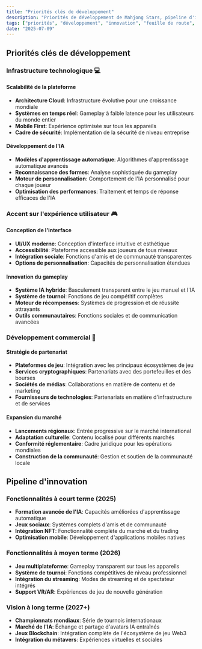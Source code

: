 ```yaml
---
title: "Priorités clés de développement"
description: "Priorités de développement de Mahjong Stars, pipeline d'innovation et stratégie de développement commercial pour la croissance de la plateforme."
tags: ["priorités", "développement", "innovation", "feuille de route", "stratégie"]
date: "2025-07-09"
---
```


## Priorités clés de développement

### Infrastructure technologique 💻

#### Scalabilité de la plateforme
- **Architecture Cloud**: Infrastructure évolutive pour une croissance mondiale
- **Systèmes en temps réel**: Gameplay à faible latence pour les utilisateurs du monde entier
- **Mobile First**: Expérience optimisée sur tous les appareils
- **Cadre de sécurité**: Implémentation de la sécurité de niveau entreprise

#### Développement de l'IA
- **Modèles d'apprentissage automatique**: Algorithmes d'apprentissage automatique avancés
- **Reconnaissance des formes**: Analyse sophistiquée du gameplay
- **Moteur de personnalisation**: Comportement de l'IA personnalisé pour chaque joueur
- **Optimisation des performances**: Traitement et temps de réponse efficaces de l'IA

### Accent sur l'expérience utilisateur 🎮

#### Conception de l'interface
- **UI/UX moderne**: Conception d'interface intuitive et esthétique
- **Accessibilité**: Plateforme accessible aux joueurs de tous niveaux
- **Intégration sociale**: Fonctions d'amis et de communauté transparentes
- **Options de personnalisation**: Capacités de personnalisation étendues

#### Innovation du gameplay
- **Système IA hybride**: Basculement transparent entre le jeu manuel et l'IA
- **Système de tournoi**: Fonctions de jeu compétitif complètes
- **Moteur de récompenses**: Systèmes de progression et de réussite attrayants
- **Outils communautaires**: Fonctions sociales et de communication avancées

### Développement commercial 🤝

#### Stratégie de partenariat
- **Plateformes de jeu**: Intégration avec les principaux écosystèmes de jeu
- **Services cryptographiques**: Partenariats avec des portefeuilles et des bourses
- **Sociétés de médias**: Collaborations en matière de contenu et de marketing
- **Fournisseurs de technologies**: Partenariats en matière d'infrastructure et de services

#### Expansion du marché
- **Lancements régionaux**: Entrée progressive sur le marché international
- **Adaptation culturelle**: Contenu localisé pour différents marchés
- **Conformité réglementaire**: Cadre juridique pour les opérations mondiales
- **Construction de la communauté**: Gestion et soutien de la communauté locale

## Pipeline d'innovation

### Fonctionnalités à court terme (2025)
- **Formation avancée de l'IA**: Capacités améliorées d'apprentissage automatique
- **Jeux sociaux**: Systèmes complets d'amis et de communauté
- **Intégration NFT**: Fonctionnalité complète du marché et du trading
- **Optimisation mobile**: Développement d'applications mobiles natives

### Fonctionnalités à moyen terme (2026)
- **Jeu multiplateforme**: Gameplay transparent sur tous les appareils
- **Système de tournoi**: Fonctions compétitives de niveau professionnel
- **Intégration du streaming**: Modes de streaming et de spectateur intégrés
- **Support VR/AR**: Expériences de jeu de nouvelle génération

### Vision à long terme (2027+)
- **Championnats mondiaux**: Série de tournois internationaux
- **Marché de l'IA**: Échange et partage d'avatars IA entraînés
- **Jeux Blockchain**: Intégration complète de l'écosystème de jeu Web3
- **Intégration du métavers**: Expériences virtuelles et sociales